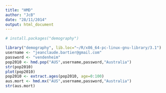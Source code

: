 ```yaml
---
title: "HMD"
author: "JcB"
date: "28/11/2014"
output: html_document
---
```


```r
# install.packages("demography")

library("demography", lib.loc="~/R/x86_64-pc-linux-gnu-library/3.1")
username <- "jeanclaude.bartier@gmail.com"
password <- "vendenheim"
pop2010 <- hmd.pop("AUS",username,password,"Australia")
str(pop2010)
plot(pop2010)
pop2010 <- extract.ages(pop2010, age=0:100)
aus.mort <- hmd.mx("AUS",username,password,"Australia")
str(aus.mort)
```

